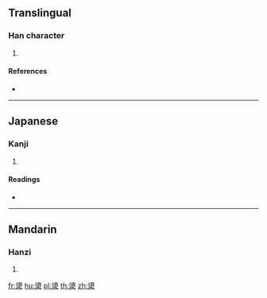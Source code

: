 ==Translingual==

===Han character===
{{Han char|rn=85|rad=水|as=12|sn=16|four=|canj=HCE}}

# {{defn|Han|sort=水12}}

====References====
* {{Han ref|kx=0651.230|dkj=18314|hdz=31734.070|uh=6F83|ud=28547}}

----

==Japanese==

===Kanji===
{{ja-kanji|grade=|rs=水12}}

# {{defn|lang=ja|sort=水12}}

====Readings====
* {{ja-readings|on=[[げい]] (gei), [[きょう]] (kyō)|kun=[[きよい]] (kiyoi)}}

----

==Mandarin==

===Hanzi===
{{cmn-hanzi|pin=[[jiòng]] ([[jiong4]])|wg=chiung<sup>4</sup>}}

# {{defn|lang=cmn|sort=水12}}

[[fr:澃]]
[[hu:澃]]
[[pl:澃]]
[[th:澃]]
[[zh:澃]]